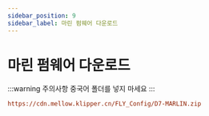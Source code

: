 ```yaml
---
sidebar_position: 9
sidebar_label: 마린 펌웨어 다운로드
---
```


# 마린 펌웨어 다운로드

:::warning 주의사항
중국어 폴더를 넣지 마세요
:::

```cfg
https://cdn.mellow.klipper.cn/FLY_Config/D7-MARLIN.zip
```